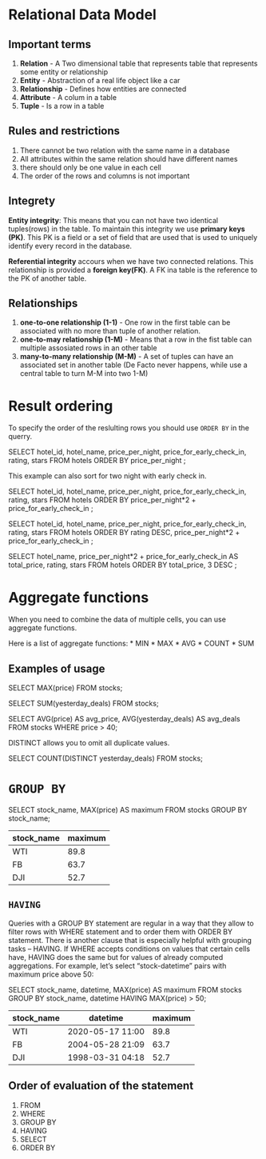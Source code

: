 # Relational Data Model

## Important terms

1. **Relation** - A Two dimensional table that represents table that represents some entity or relationship
2. **Entity** - Abstraction of a real life object like a car
3. **Relationship** - Defines how entities are connected
4. **Attribute** - A colum in a table
5. **Tuple** - Is a row in a table

## Rules and restrictions

1. There cannot be two relation with the same name in a database
2. All attributes within the same relation should have different names
3. there should only be one value in each cell
4. The order of the rows and columns is not important

## Integrety

**Entity integrity**: This means that you can not have two identical tuples(rows) in the table. To maintain this integrity we use **primary keys (PK)**. This PK is a field or a set of field that are used that is used to uniquely identify every record in the database.

**Referential integrity** accours when we have two connected relations. This relationship is provided a **foreign key(FK)**. A FK ina table is the reference to the PK of another table.

## Relationships

1. **one-to-one relationship (1-1)** - One row in the first table can be associated with no more than tuple of another relation.
2. **one-to-may relationship (1-M)** - Means that a row in the fist table can multiple assosiated rows in an other table
3. **many-to-many relationship (M-M)** - A set of tuples can have an associated set in another table (De Facto never happens, while use a central table to turn M-M into two 1-M)

# Result ordering

To specify the order of the reslulting rows you should use `ORDER BY` in the querry.

SELECT
    hotel_id,
    hotel_name,
    price_per_night,
    price_for_early_check_in,
    rating,
    stars
FROM
    hotels
ORDER BY
    price_per_night
;

This example can also sort for two night with early check in.

SELECT
    hotel_id,
    hotel_name,
    price_per_night,
    price_for_early_check_in,
    rating,
    stars
FROM
    hotels
ORDER BY
    price_per_night*2 + price_for_early_check_in
;

SELECT
    hotel_id,
    hotel_name,
    price_per_night,
    price_for_early_check_in,
    rating,
    stars
FROM
    hotels
ORDER BY
    rating DESC,
    price_per_night*2 + price_for_early_check_in
;

SELECT
    hotel_name,
    price_per_night*2 + price_for_early_check_in AS total_price,
    rating,
    stars
FROM
    hotels
ORDER BY
    total_price, 3 DESC
;

# Aggregate functions

When you need to combine the data of multiple cells, you can use aggregate functions.

Here is a list of aggregate functions:
* MIN
* MAX
* AVG
* COUNT
* SUM

## Examples of usage

SELECT MAX(price)
FROM stocks;

SELECT SUM(yesterday_deals)
FROM stocks;

SELECT
    AVG(price) AS avg_price,
    AVG(yesterday_deals) AS avg_deals
FROM
    stocks
WHERE
    price > 40;

DISTINCT allows you to omit all duplicate values.

SELECT COUNT(DISTINCT yesterday_deals)
FROM stocks;

# `GROUP BY`

SELECT
    stock_name,
    MAX(price) AS maximum
FROM
    stocks
GROUP BY
    stock_name;

| stock_name | maximum |
|------------|---------|
| WTI        | 89.8    |
| FB         | 63.7    |
| DJI        | 52.7    |

## `HAVING`

Queries with a GROUP BY statement are regular in a way that they allow to filter rows with WHERE statement and to order them with ORDER BY statement. There is another clause that is especially helpful with grouping tasks – HAVING. If WHERE accepts conditions on values that certain cells have, HAVING does the same but for values of already computed aggregations. For example, let's select "stock-datetime" pairs with maximum price above 50:

SELECT
    stock_name,
    datetime,
    MAX(price) AS maximum
FROM
    stocks
GROUP BY
    stock_name,
    datetime
HAVING
    MAX(price) > 50;

| stock_name | datetime         | maximum |
|------------|------------------|---------|
| WTI        | 2020-05-17 11:00 | 89.8    |
| FB         | 2004-05-28 21:09 | 63.7    |
| DJI        | 1998-03-31 04:18 | 52.7    |

## Order of evaluation of the statement

1. FROM
2. WHERE
3. GROUP BY
4. HAVING
5. SELECT
6. ORDER BY




























